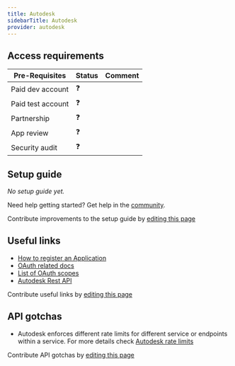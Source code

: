 ```yaml
---
title: Autodesk
sidebarTitle: Autodesk
provider: autodesk
---
```



<Overview />
<PreBuiltTooling provider={providers[pageMetadata.provider]} />
<PreBuiltUseCases />

## Access requirements
| Pre-Requisites | Status | Comment|
| - | - | - |
| Paid dev account | ❓ |  |
| Paid test account | ❓ |  |
| Partnership | ❓ | |
| App review | ❓ |  |
| Security audit | ❓ | |


## Setup guide

_No setup guide yet._

<Tip>Need help getting started? Get help in the [community](https://nango.dev/slack).</Tip>

<Note>Contribute improvements to the setup guide by [editing this page](https://github.com/nangohq/nango/tree/master/docs-v2/integrations/all/insightly.mdx)</Note>


## Useful links

-   [How to register an Application](https://aps.autodesk.com/en/docs/oauth/v2/tutorials/create-app/)
-   [OAuth related docs](https://aps.autodesk.com/en/docs/oauth/v2/tutorials/get-3-legged-token/)
-   [List of OAuth scopes](https://aps.autodesk.com/en/docs/oauth/v2/developers_guide/scopes/)
-   [Autodesk Rest API](https://aps.autodesk.com/developer/documentation)

<Note>Contribute useful links by [editing this page](https://github.com/nangohq/nango/tree/master/docs-v2/integrations/all/insightly.mdx)</Note>

## API gotchas

- Autodesk enforces different rate limits for different service or endpoints within a service. For more details check [Autodesk rate limits](https://aps.autodesk.com/en/docs/oauth/v2/developers_guide/rate-limiting/forge-rate-limits/#rate-limits)

<Note>Contribute API gotchas by [editing this page](https://github.com/nangohq/nango/tree/master/docs-v2/integrations/all/autodesk.mdx)</Note>
